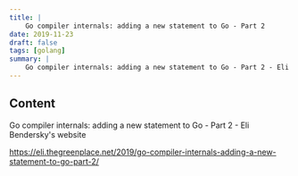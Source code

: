 ```yaml
---
title: |
    Go compiler internals: adding a new statement to Go - Part 2
date: 2019-11-23
draft: false
tags: [golang]
summary: |
    Go compiler internals: adding a new statement to Go - Part 2 - Eli Bendersky's website
---
```


## Content

Go compiler internals: adding a new statement to Go - Part 2 - Eli Bendersky's website

https://eli.thegreenplace.net/2019/go-compiler-internals-adding-a-new-statement-to-go-part-2/
